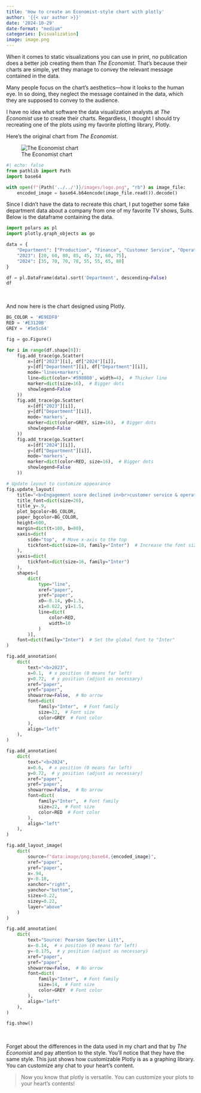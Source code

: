 ```yaml
---
title: 'How to create an Economist-style chart with plotly'
author: '{{< var author >}}'
date: '2024-10-29'
date-format: "medium"
categories: [visualization]
image: image.png
---
```


When it comes to static visualizations you can use in print, no publication does a better job creating them than *The Economist*. That's because their charts are simple, yet they manage to convey the relevant message contained in the data.

Many people focus on the chart's aesthetics—how it looks to the human eye. In so doing, they neglect the message contained in the data, which they are supposed to convey to the audience.

I have no idea what software the data visualization analysts at *The Economist* use to create their charts. Regardless, I thought I should try recreating one of the plots using my favorite plotting library, Plotly.

Here's the original chart from *The Economist*.

::: {.gray-text .center-text}
![The Economist chart](image2.png){fig-align="center"}
:::

```python
#| echo: false
from pathlib import Path
import base64

with open(f"{Path('../../')}/images/logo.png", "rb") as image_file:
    encoded_image = base64.b64encode(image_file.read()).decode()
```

Since I didn't have the data to recreate this chart, I put together some fake department data about a company from one of my favorite TV shows, Suits. Below is the dataframe containing the data.
```python
import polars as pl
import plotly.graph_objects as go

data = {
    "Department": ["Production", "Finance", "Customer Service", "Operations", "IT", "Procurement", "Sales", "HR"],
    "2023": [20, 60, 80, 85, 45, 32, 60, 75],
    "2024": [35, 70, 70, 78, 55, 55, 65, 80]
}

df = pl.DataFrame(data).sort('Department', descending=False)
df
```
<br>

And now here is the chart designed using Plotly.
```python
BG_COLOR = '#E9EDF0'
RED = '#E3120B'
GREY = '#5e5c64'

fig = go.Figure()

for i in range(df.shape[0]):
    fig.add_trace(go.Scatter(
        x=[df["2023"][i], df["2024"][i]],
        y=[df["Department"][i], df["Department"][i]],
        mode='lines+markers',
        line=dict(color='#598080', width=4),  # Thicker line
        marker=dict(size=16),  # Bigger dots
        showlegend=False
    ))
    fig.add_trace(go.Scatter(
        x=[df["2023"][i]],
        y=[df["Department"][i]],
        mode='markers',
        marker=dict(color=GREY, size=16),  # Bigger dots
        showlegend=False
    ))
    fig.add_trace(go.Scatter(
        x=[df["2024"][i]],
        y=[df["Department"][i]],
        mode='markers',
        marker=dict(color=RED, size=16),  # Bigger dots
        showlegend=False
    ))

# Update layout to customize appearance
fig.update_layout(
    title="<b>Engagement score declined in<br>customer service & operations",
    title_font=dict(size=26),
    title_y=.9,
    plot_bgcolor=BG_COLOR,
    paper_bgcolor=BG_COLOR,
    height=600,
    margin=dict(t=180, b=80),
    xaxis=dict(
        side="top",  # Move x-axis to the top
        tickfont=dict(size=18, family="Inter")  # Increase the font size of the x-axis ticks
    ),
    yaxis=dict(
        tickfont=dict(size=16, family="Inter")
    ),
    shapes=[
        dict(
            type="line",
            xref="paper",
            yref="paper",
            x0=-0.14, y0=1.5,  
            x1=0.022, y1=1.5,  
            line=dict(
                color=RED,  
                width=10  
            )
        )],
    font=dict(family="Inter")  # Set the global font to "Inter"
)

fig.add_annotation(
    dict(
        text="<b>2023",
        x=0.1,  # x position (0 means far left)
        y=0.72,  # y position (adjust as necessary)
        xref="paper",
        yref="paper",
        showarrow=False,  # No arrow
        font=dict(
            family="Inter",  # Font family
            size=22,  # Font size
            color=GREY  # Font color
        ),
        align="left"
    ),
)

fig.add_annotation(
    dict(
        text="<b>2024",
        x=0.6,  # x position (0 means far left)
        y=0.72,  # y position (adjust as necessary)
        xref="paper",
        yref="paper",
        showarrow=False,  # No arrow
        font=dict(
            family="Inter",  # Font family
            size=22,  # Font size
            color=RED  # Font color
        ),
        align="left"
    ),
)

fig.add_layout_image(
    dict(
        source=f"data:image/png;base64,{encoded_image}",
        xref="paper",
        yref="paper",
        x=.94,
        y=-0.18,
        xanchor="right",
        yanchor="bottom",
        sizex=0.22,
        sizey=0.22,
        layer="above"
    )
)

fig.add_annotation(
    dict(
        text="Source: Pearson Specter Litt",
        x=-0.14,  # x position (0 means far left)
        y=-0.175,  # y position (adjust as necessary)
        xref="paper",
        yref="paper",
        showarrow=False,  # No arrow
        font=dict(
            family="Inter",  # Font family
            size=14,  # Font size
            color=GREY  # Font color
        ),
        align="left"
    ),
)

fig.show()
```
<br>

Forget about the differences in the data used in my chart and that by *The Economist* and pay attention to the style. You'll notice that they have the same style. This just shows how customizable Plotly is as a graphing library. You can customize any chat to your heart's content.

> Now you know that plotly is versatile. You can customize your plots to your heart's contents!